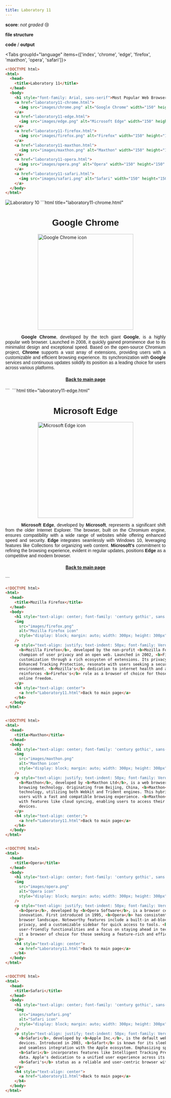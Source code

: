 ```yaml
---
title: Laboratory 11
---
```


**score**: _not graded_ 😢

**file structure**

<Files>
  <Folder name="laboratory11" defaultOpen>
    <Folder name="images">
      <File name="chrome.png" />
      <File name="edge.png" />
      <File name="firefox.png" />
      <File name="maxthon.png" />
      <File name="opera.png" />
      <File name="safari.png" />
    </Folder>
    <File name="index.html" />
    <File name="laboratory11-chrome.html" />
    <File name="laboratory11-edge.html" />
    <File name="laboratory11-firefox.html" />
    <File name="laboratory11-maxthon.html" />
    <File name="laboratory11-opera.html" />
    <File name="laboratory11-safari.html" />
  </Folder>
</Files>

**code** / **output**

<Tabs groupId="language" items={['index', 'chrome', 'edge', 'firefox', 'maxthon', 'opera', 'safari']}>
<Tab value="index">
```html title="Laboratory11.html"
<!DOCTYPE html>
<html>
  <head>
    <title>Laboratory 11</title>
  </head>
  <body>
    <h1 style="font-family: Arial, sans-serif">Most Popular Web Browsers</h1>
    <a href="laboratory11-chrome.html">
      <img src="images/chrome.png" alt="Google Chrome" width="150" height="150" />
    </a>
    <a href="laboratory11-edge.html">
      <img src="images/edge.png" alt="Microsoft Edge" width="150" height="150" />
    </a>
    <a href="laboratory11-firefox.html">
      <img src="images/firefox.png" alt="Firefox" width="150" height="150" />
    </a>
    <a href="laboratory11-maxthon.html">
      <img src="images/maxthon.png" alt="Maxthon" width="150" height="150" />
    </a>
    <a href="laboratory11-opera.html">
      <img src="images/opera.png" alt="Opera" width="150" height="150" />
    </a>
    <a href="laboratory11-safari.html">
      <img src="images/safari.png" alt="Safari" width="150" height="150" />
    </a>
  </body>
</html>
```

<Image src="/01/lab11/lab11.png" alt="Laboratory 10" width={1704} height={1018} />

</Tab>
<Tab value="chrome">
```html title="laboratory11-chrome.html"
<!DOCTYPE html>
<html>
  <head>
    <title>Google Chrome</title>
  </head>
  <body>
    <h1 style="text-align: center; font-family: 'century gothic', sans-serif">Google Chrome</h1>
    <img
      src="images/chrome.png"
      alt="Google Chrome icon"
      style="display: block; margin: auto; width: 300px; height: 300px"
    />
    <p style="text-align: justify; text-indent: 50px; font-family: Verdana, sans-serif">
      <b>Google Chrome</b>, developed by the tech giant <b>Google</b>, is a highly popular web
      browser. Launched in 2008, it quickly gained prominence due to its minimalist design and
      exceptional speed. Based on the open-source Chromium project, <b>Chrome</b> supports a vast
      array of extensions, providing users with a customizable and efficient browsing experience.
      Its synchronization with <b>Google</b> services and continuous updates solidify its position
      as a leading choice for users across various platforms.
    </p>
    <h4 style="text-align: center">
      <a href="Laboratory11.html">Back to main page</a>
    </h4>
  </body> 
</html>
```

<Image src="/01/lab11/chrome.png" alt="" width={1704} height={1018} />

</Tab>

<Tab value="edge">
```html title="laboratory11-edge.html"
<!DOCTYPE html>
<html>
  <head>
    <title>Microsoft Edge</title>
  </head>
  <body>
    <h1 style="text-align: center; font-family: 'century gothic', sans-serif">Microsoft Edge</h1>
    <img
      src="images/edge.png"
      alt="Microsoft Edge icon"
      style="display: block; margin: auto; width: 300px; height: 300px"
    />
    <p style="text-align: justify; text-indent: 50px; font-family: Verdana, sans-serif">
      <b>Microsoft Edge</b>, developed by <b>Microsoft</b>, represents a significant shift from the
      older Internet Explorer. The browser, built on the Chromium engine, ensures compatibility with
      a wide range of websites while offering enhanced speed and security. <b>Edge</b> integrates
      seamlessly with Windows 10, leveraging features like Collections for organizing web content.
      <b>Microsoft's</b> commitment to refining the browsing experience, evident in regular updates,
      positions <b>Edge</b> as a competitive and modern browser.
    </p>
    <h4 style="text-align: center">
      <a href="Laboratory11.html">Back to main page</a>
    </h4>
  </body>
</html>
```

<Image src="/01/lab11/edge.png" alt="" width={1704} height={1018} />

</Tab>

<Tab value="firefox">

```html title="laboratory11-firefox.html"
<!DOCTYPE html>
<html>
  <head>
    <title>Mozilla Firefox</title>
  </head>
  <body>
    <h1 style="text-align: center; font-family: 'century gothic', sans -serif">Mozilla Firefox</h1>
    <img
      src="images/firefox.png"
      alt="Mozilla Firefox icon"
      style="display: block; margin: auto; width: 300px; height: 300px"
    />
    <p style="text-align: justify; text-indent: 50px; font-family: Verdana, sans-serif">
      <b>Mozilla Firefox</b>, developed by the non-profit <b>Mozilla Foundation</b>, stands out as a
      champion of user privacy and an open web. Launched in 2002, <b>Firefox</b> emphasizes
      customization through a rich ecosysten of extensions. Its privacy-centric features, such as
      Enhanced Tracking Protection, resonate with users seeking a secure and personalized browsing
      environment. <b>Mozilla's</b> dedication to internet health and an open-source ethos
      reinforces <b>Firefox's</b> role as a browser of choice for those valuing user agency and
      online freedom.
    </p>
    <h4 style="text-align: center">
      <a href="Laboratory11.html">Back to main page</a>
    </h4>
  </body>
</html>
```

<Image src="/01/lab11/firefox.png" alt="" width={1704} height={1018} />

</Tab>

<Tab value="maxthon">

```html title="laboratory11-maxthon.html"
<!DOCTYPE html>
<html>
  <head>
    <title>Maxthon</title>
  </head>
  <body>
    <h1 style="text-align: center; font-family: 'century gothic', sans-serif;">Maxthon</h1>
    <img
      src="images/maxthon.png"
      alt="Maxthon icon"
      style="display: block; margin: auto; width: 300px; height: 300px"
    />
    <p style="text-align: justify; text-indent: 50px; font-family: Verdana, sans-serif">
      <b>Maxthon</b>, developed by <b>Maxthon Ltd</b>, is a web browser with a unique approach to
      browsing technology. Originating from Beijing, China, <b>Maxthon</b> incorporates dual-engine
      technology, utilizing both Webkit and Trident engines. This hybrid approach aims to provide
      users with a fast and compatible browsing experience. <b>Maxthon</b> also distinguishes itself
      with features like cloud syncing, enabling users to access their data seamlessly across
      devices.
    </p>
    <h4 style="text-align: center;">
      <a href="Laboratory11.html">Back to main page</a>
    </h4>
  </body>
</html>
```

<Image src="/01/lab11/maxthon.png" alt="" width={1704} height={1018} />

</Tab>

<Tab value="opera">

```html title="laboratory11-opera.html"
<!DOCTYPE html>
<html>
  <head>
    <title>Opera</title>
  </head>
  <body>
    <h1 style="text-align: center; font-family: 'century gothic', sans -serif">Opera</h1>
    <img
      src="images/opera.png"
      alt="Opera icon"
      style="display: block; margin: auto; width: 300px; height: 300px"
    />
    <p style="text-align: justify; text-indent: 50px; font-family: Verdana, sans-serif">
      <b>Opera</b>, developed by <b>Opera Software</b>, is a browser celebrated for its speed and
      innovation. First introduced in 1995, <b>Opera</b> has consistently pushed boundaries in the
      browser landscape. Noteworthy features include a built-in ad-blocker, a free VPN for enhanced
      privacy, and a customizable sidebar for quick access to tools. <b>Opera's</b> commitment to
      user-friendly functionalities and a focus on staying ahead in technology trends continue to make
      it a browser of choice for those seeking a feature-rich and efficient web experience.
    </p>
    <h4 style="text-align: center">
      <a href="Laboratory11.html">Back to main page</a>
    </h4>
  </body>
</html>
```

<Image src="/01/lab11/opera.png" alt="" width={1704} height={1018} />

</Tab>

<Tab value="safari">

```html title="laboratory11-safari.html"
<!DOCTYPE html>
<html>
  <head>
    <title>Safari</title>
  </head>
  <body>
    <h1 style="text-align: center; font-family: 'century gothic', sans-serif">Safari</h1>
    <img
      src="images/safari.png"
      alt="Safari icon"
      style="display: block; margin: auto; width: 300px; height: 300px"
    />
    <p style="text-align: justify; text-indent: 50px; font-family: Verdana, sans-serif">
      <b>Safari</b>, developed by <b>Apple Inc.</b>, is the default web browser for macOS and ios
      devices. Introduced in 2003, <b>Safart</b> is known for its sleek design, energy efficiency,
      and seamless integration with the Apple ecosystem. Emphasizing speed and privacy,
      <b>Safari</b> incorporates features like Intelligent Tracking Prevention to safeguard user
      data. Apple's dedication to a unified user experience across its devices reinforces
      <b>Safari's</b> status as a reliable and user-centric browser within the Apple ecosystem.
    </p>
    <h4 style="text-align: center">
      <a href="Laboratory11.html">Back to main page</a>
    </h4>
  </body>
</html>
```

<Image src="/01/lab11/safari.png" alt="" width={1704} height={1018} />

</Tab>
</Tabs>

